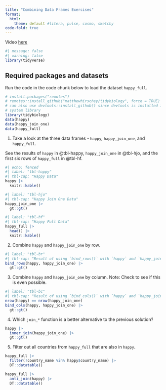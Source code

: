 ```yaml
---
title: "Combining Data Frames Exercises"
format: 
  html:
    theme: default #litera, pulse, cosmo, sketchy
code-fold: true  
---
```


Video [here](https://www.youtube.com/watch?v=st-MQY6pWeY)

```r
#| message: false
#| warning: false
library(tidyverse)
```

## Required packages and datasets

Run the code in the code chunk below to load the dataset `happy_full`.

```r
# install.packages("remotes")
# remotes::install_github("matthewhirschey/tidybiology", force = TRUE)
# can also use devtools::install_github() since devtools is installed in
# system library
library(tidybiology)
data(happy)
data(happy_join_one)
data(happy_full)
```

1.  Take a look at the three data frames - `happy`, `happy_join_one`, and `happy_full`.  

See the results of `happy` in @tbl-happy, `happy_join_one` in @tbl-hjo, and the first six rows of `happy_full` in @tbl-hf.

```r
#| echo: fenced
#| label: "tbl-happy"
#| tbl-cap: "Happy Data"
happy |> 
  knitr::kable()
```

```r
#| label: "tbl-hjo"
#| tbl-cap: "Happy Join One Data"
happy_join_one |> 
  gt::gt()
```

```r
#| label: "tbl-hf"
#| tbl-cap: "Happy Full Data"
happy_full |> 
  head() |> 
  knitr::kable()
```

2. Combine `happy` and `happy_join_one` by row.

```r
#| label: "tbl-br"
#| tbl-cap: "Result of using `bind_rows()` with `happy` and `happy_join_one`"
bind_rows(happy, happy_join_one) |> 
  gt::gt()
```

3. Combine `happy` and `happy_join_one` by column.  Note: Check to see if this is even possible.

```r
#| label: "tbl-bc"
#| tbl-cap: "Result of using `bind_cols()` with `happy` and `happy_join_one`"
nrow(happy) == nrow(happy_join_one)
bind_cols(happy, happy_join_one) |> 
  gt::gt()
```

4. Which `join_*` function is a better alternative to the previous solution?

```r
happy |> 
  inner_join(happy_join_one) |> 
  gt::gt()
```

5. Filter out all countries from `happy_full` that are also in `happy`.

```r
happy_full |> 
  filter(!country_name %in% happy$country_name) |> 
  DT::datatable()
```

```r
happy_full |> 
  anti_join(happy) |> 
  DT::datatable()
```

